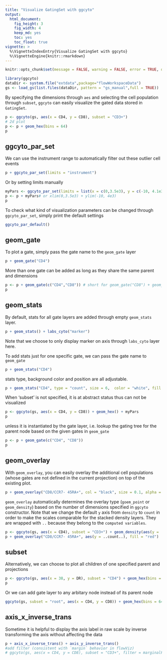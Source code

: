 ```yaml
---
title: "Visualize GatingSet with ggcyto"
output:
  html_document:
    fig_height: 3
    fig_width: 4
    keep_md: yes
    toc: yes
    toc_float: true
vignette: >    
  %\VignetteIndexEntry{Visualize GatingSet with ggcyto}        
  %\VignetteEngine{knitr::rmarkdown}
---
```


```r
knitr::opts_chunk$set(message = FALSE, warning = FALSE, error = TRUE, dev.args = list(png = list(type = "cairo")))
```


```r
library(ggcyto)
dataDir <- system.file("extdata",package="flowWorkspaceData")
gs <- load_gs(list.files(dataDir, pattern = "gs_manual",full = TRUE))
```

By specifying the dimensions through `aes` and selecting the cell population through `subset`, `ggcyto` can easily visualize the gated data stored in `GatingSet`.
```r
p <- ggcyto(gs, aes(x = CD4, y = CD8), subset = "CD3+") 
# 2d plot 
p <- p + geom_hex(bins = 64)
p
```

## ggcyto_par_set
We can use the instrument range to automatically filter out these outlier cell events
```r
p + ggcyto_par_set(limits = "instrument")
```

Or by setting limits manually
```r
myPars <- ggcyto_par_set(limits = list(x = c(0,3.5e3), y = c(-10, 4.1e3)))
p <- p + myPars# or xlim(0,3.5e3) + ylim(-10, 4e3) 
p
```

To check what kind of visualization parameters can be changed through `ggcyto_par_set`, simply print the default settings
```r
ggcyto_par_default()
```
## geom_gate
To plot a gate, simply pass the gate name to the `geom_gate` layer
```r
p + geom_gate("CD4")
```


More than one gate can be added as long as they share the same parent and dimensions
```r
p <- p + geom_gate(c("CD4","CD8")) # short for geom_gate("CD8") + geom_gate("CD4")
p
```
## geom_stats
By default, stats for all gate layers are added through empty `geom_stats` layer. 
```r
p + geom_stats() + labs_cyto("marker")
```

Note that we choose to only display marker on axis through `labs_cyto` layer here.

To add stats just for one specific gate, we can pass the gate name to `geom_gate`
```r
p + geom_stats("CD4")
```

stats type, background color and position are all adjustable.
```r
p + geom_stats("CD4", type = "count", size = 6,  color = "white", fill = "black", adjust = 0.3)
```

When 'subset' is not specified, it is at abstract status thus can not be visualized 
```r
p <- ggcyto(gs, aes(x = CD4, y = CD8)) + geom_hex() + myPars
p
```

unless it is instantiated by the gate layer, i.e. lookup the gating tree for the parent node based on the given gates in `geom_gate`
```r
p <- p + geom_gate(c("CD4", "CD8"))
p
```

## geom_overlay
With `geom_overlay`, you can easily overlay the additional cell populations (whose gates are not defined in the current projection) on top of the existing plot.
```r
p + geom_overlay("CD8/CCR7- 45RA+", col = "black", size = 0.1, alpha = 0.4)
```

`geom_overlay` automatically determines the overlay type (`goem_point` or `geom_density`) based on the number of dimensions specified in `ggcyto` constructor. 
Note that we change the default `y` axis from `density` to `count` in order to make the scales comparable for the stacked density layers. They are wrapped with `..` because they belong to the `computed variables`.
```r
p <- ggcyto(gs, aes(x = CD4), subset = "CD3+") + geom_density(aes(y = ..count..))
p + geom_overlay("CD8/CCR7- 45RA+", aes(y = ..count..), fill = "red")
```


## subset
Alternatively, we can choose to plot all children of one specified parent and projections
```r
p <- ggcyto(gs, aes(x = 38, y = DR), subset = "CD4") + geom_hex(bins = 64) + geom_gate() + geom_stats()
p
```


Or we can add gate layer to any arbitary node instead of its parent node
```r
ggcyto(gs, subset = "root", aes(x = CD4, y = CD8)) + geom_hex(bins = 64) + geom_gate("CD4") + myPars
```

## axis_x_inverse_trans
Sometime it is helpful to display the axis label in raw scale by inverse transforming the axis without affecting the data
```r
p + axis_x_inverse_trans() + axis_y_inverse_trans()
#add filter (consistent with `margin` behavior in flowViz)
# ggcyto(gs, aes(x = CD4, y = CD8), subset = "CD3+", filter = marginalFilter)  + geom_hex(bins = 32, na.rm = T)
```

